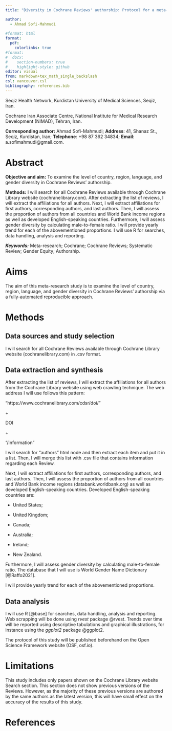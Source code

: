 ```yaml
---
title: "Diversity in Cochrane Reviews' authorship: Protocol for a meta-research study"

author:
  - Ahmad Sofi-Mahmudi
  
#format: html
format:
  pdf:
    colorlinks: true
#format:
#  docx:
#    section-numbers: true
#    highlight-style: github
editor: visual
from: markdown+tex_math_single_backslash
csl: vancouver.csl
bibliography: references.bib
---
```


Seqiz Health Network, Kurdistan University of Medical Sciences, Seqiz, Iran.

Cochrane Iran Associate Centre, National Institute for Medical Research Development (NIMAD), Tehran, Iran.

**Corresponding author:** Ahmad Sofi-Mahmudi; **Address**: 41, Shanaz St., Seqiz, Kurdistan, Iran; **Telephone**: +98 87 362 34834; **Email**: a.sofimahmudi\@gmail.com.

# Abstract

**Objective and aim:** To examine the level of country, region, language, and gender diversity in Cochrane Reviews' authorship.

**Methods:** I will search for all Cochrane Reviews available through Cochrane Library website (cochranelibrary.com). After extracting the list of reviews, I will extract the affiliations for all authors. Next, I will extract affiliations for first authors, corresponding authors, and last authors. Then, I will assess the proportion of authors from all countries and World Bank income regions as well as developed English-speaking countries. Furthermore, I will assess gender diversity by calculating male-to-female ratio. I will provide yearly trend for each of the abovementioned proportions. I will use R for searches, data handling, analysis and reporting.

***Keywords:*** Meta-research; Cochrane; Cochrane Reviews; Systematic Review; Gender Equity; Authorship.

# Aims

The aim of this meta-research study is to examine the level of country, region, language, and gender diversity in Cochrane Reviews' authorship via a fully-automated reproducible approach.

# Methods

## Data sources and study selection

I will search for all Cochrane Reviews available through Cochrane Library website (cochranelibrary.com) in .csv format.

## Data extraction and synthesis

After extracting the list of reviews, I will extract the affiliations for all authors from the Cochrane Library website using web crawling technique. The web address I will use follows this pattern:

"https://www.cochranelibrary.com/cdsr/doi/"

\+

DOI

\+

"/information"

I will search for "authors" html node and then extract each item and put it in a list. Then, I will merge this list with .csv file that contains information regarding each Review.

Next, I will extract affiliations for first authors, corresponding authors, and last authors. Then, I will assess the proportion of authors from all countries and World Bank income regions (databank.worldbank.org) as well as developed English-speaking countries. Developed English-speaking countries are:

-   United States;

-   United Kingdom;

-   Canada;

-   Australia;

-   Ireland;

-   New Zealand.

Furthermore, I will assess gender diversity by calculating male-to-female ratio. The database that I will use is World Gender Name Dictionary [@Raffo2021].

I will provide yearly trend for each of the abovementioned proportions.

## Data analysis

I will use R [@base] for searches, data handling, analysis and reporting. Web scrapping will be done using *rvest* package @rvest. Trends over time will be reported using descriptive tabulations and graphical illustrations, for instance using the *ggplot2* package @ggplot2.

The protocol of this study will be published beforehand on the Open Science Framework website (OSF, osf.io).

# Limitations

This study includes only papers shown on the Cochrane Library website Search section. This section does not show previous versions of the Reviews. However, as the majority of these previous versions are authored by the same authors as the latest version, this will have small effect on the accuracy of the results of this study.

# References
